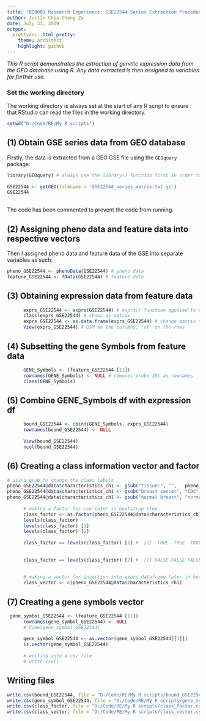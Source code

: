 ---
title: "BS9001 Research Experience: GSE22544 Series Extraction Procedure"
author: Justin Chia Cheng Ze
date: July 31, 2019
output: 
  prettydoc::html_pretty:
    theme: architect
    highlight: github
---
*This R script demonstrates the extraction of genetic expression data from the GEO database using R. Any data extracted is then assigned to variables for further use.*

### Set the working directory
The working directory is always set at the start of any R script to ensure that RStudio can read the files in the working directory.
```{r}
setwd("D:/Code/RE/My R scripts")
```

## (1) Obtain GSE series data from GEO database

Firstly, the data is extracted from a GEO GSE file using the `GEOquery` package:

```{r code for extracting GSE22544 data, eval=FALSE}
library(GEOquery) # always use the library() function first in order to use a certain package
  
GSE22544 <- getGEO(filename = 'GSE22544_series_matrix.txt.gz')
GSE22544
      
```
The code has been commented to prevent the code from running.

## (2) Assigning pheno data and feature data into respective vectors
Then I assigned pheno data and feature data of the GSE into separate variables as such:
```{r code that assigns pheno data and feature data into variables, eval=FALSE}
      
pheno_GSE22544 <- phenoData(GSE22544) # pheno data
feature_GSE22544 <- fData(GSE22544) # feature data
```

## (3) Obtaining expression data from feature data
```{r exprs data is extracted from feature data, eval=FALSE}
      exprs_GSE22544 <- exprs(GSE22544) # exprs() function applied to GSE22544
      class(exprs_GSE22544) # shows as matrix
      exprs_GSE22544 <- as.data.frame(exprs_GSE22544) # change matrix to data.frame
      View(exprs_GSE22544) # GSM on the columns, 'at' on the rows
```

## (4) Subsetting the gene Symbols from feature data
```{r code that subsets the gene symbols, eval=FALSE}
      GENE_Symbols <- (feature_GSE22544 [11])
      rownames(GENE_Symbols) <- NULL # removes probe IDs as rownames
      class(GENE_Symbols)
```

## (5) Combine GENE_Symbols df with expression df
```{r using the cbind function to combine data frames, eval=FALSE}
      bound_GSE22544 <- cbind(GENE_Symbols, exprs_GSE22544)
      rownames(bound_GSE22544) <- NULL
      
      View(bound_GSE22544)
      ncol(bound_GSE22544)
```

## (6) Creating a class information vector and factor
```{r code to obtain class vector and factor, eval=FALSE}
# using gsub to change the class labels
pheno_GSE22544@data$characteristics_ch1 <- gsub("tissue:", "",   pheno_GSE22544@data$characteristics_ch1)
pheno_GSE22544@data$characteristics_ch1 <- gsub("breast cancer", "IDC", pheno_GSE22544@data$characteristics_ch1)
pheno_GSE22544@data$characteristics_ch1 <- gsub("normal breast", "normal", pheno_GSE22544@data$characteristics_ch1)
      
      # making a factor for use later in bootstrap step
      class_factor <- as.factor(pheno_GSE22544@data$characteristics_ch1)
      levels(class_factor)
      levels(class_factor) [1]
      levels(class_factor) [2]
      
      class_factor == levels(class_factor) [1] #  [1]  TRUE  TRUE  TRUE FALSE  TRUE  TRUE  TRUE FALSE FALSE  TRUE  TRUE  TRUE FALSE  TRUE  TRUE  TRUE  TRUE  TRUE  TRUE  TRUE
      
      
      class_factor == levels(class_factor) [2] #  [1] FALSE FALSE FALSE  TRUE FALSE FALSE FALSE  TRUE  TRUE FALSE FALSE FALSE  TRUE FALSE FALSE FALSE FALSE FALSE FALSE FALSE
      
      
      # making a vector for insertion into exprs dataframe later in bootstrap step
      class_vector <- c(pheno_GSE22544@data$characteristics_ch1)
```
## (7) Creating a gene symbols vector      
```{r code for gene symbols vector, eval=FALSE}
 gene_symbol_GSE22544 <- (feature_GSE22544 [11])
      rownames(gene_symbol_GSE22544) <- NULL
      # View(gene_symbol_GSE22544)
      
      gene_symbol_GSE22544 <- as.vector(gene_symbol_GSE22544[[1]])
      is.vector(gene_symbol_GSE22544)
      
      # writing into a csv file
      # write.csv()
```

## Writing files
```{r code for writing files, eval=FALSE}
write.csv(bound_GSE22544, file = "D:/Code/RE/My R scripts/bound_GSE22544.csv") # writes bound df with gene symbol and expression data
write.csv(gene_symbol_GSE22544, file = "D:/Code/RE/My R scripts/gene_symbol_GSE22544.csv") # writes gene symbol vector
write.csv(class_factor, file = "D:/Code/RE/My R scripts/class_factor.csv") # writes class labels factor
write.csv(class_vector, file = "D:/Code/RE/My R scripts/class_vector.csv")
```